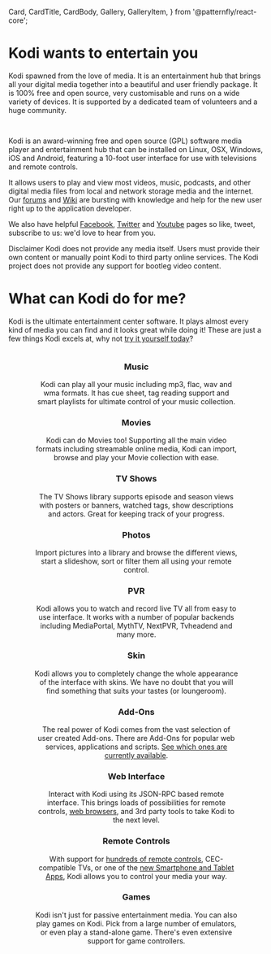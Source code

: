   Card,
  CardTitle,
  CardBody,
  Gallery,
  GalleryItem,
 } from '@patternfly/react-core';

<MetadataHeader title="About" />


# Kodi wants to entertain you

Kodi spawned from the love of media. It is an entertainment hub that brings all your digital media together into a beautiful and user friendly package. It is 100% free and open source, very customisable and runs on a wide variety of devices. It is supported by a dedicated team of volunteers and a huge community.

<div align="center" style="width: 80%; margin-left: 10%; margin-right: 10%; padding-bottom: 15px">
  <img alt="" src="/images/about--devices.jpg" />
</div>

Kodi is an award-winning free and open source (GPL) software media player and entertainment hub that can be installed on Linux, OSX, Windows, iOS and Android, featuring a 10-foot user interface for use with televisions and remote controls.

It allows users to play and view most videos, music, podcasts, and other digital media files from local and network storage media and the internet. Our [forums](https://forum.kodi.tv/) and [Wiki](https://kodi.wiki/view/Main_Page) are bursting with knowledge and help for the new user right up to the application developer.

We also have helpful [Facebook](https://www.facebook.com/XBMC), [Twitter](https://twitter.com/KodiTV) and [Youtube](http://www.youtube.com/teamxbmc) pages so like, tweet, subscribe to us: we'd love to hear from you.

<Card>
  <CardTitle>Disclaimer</CardTitle>
  <CardBody>Kodi does not provide any media itself. Users must provide their own content or manually point Kodi to third party online services. The Kodi project does not provide any support for bootleg video content.</CardBody>
</Card>

# What can Kodi do for me?

Kodi is the ultimate entertainment center software. It plays almost every kind of media you can find and it looks great while doing it! These are just a few things Kodi excels at, why not [try it yourself today](/download)?

<div style="width: 80%; margin-left: 10%; padding-bottom: 10px">
<Gallery hasGutter>
  <GalleryItem>
    <div align="center">
      <img alt="" src="/images/about--music.png" />
      <h3>Music</h3>
      Kodi can play all your music including mp3, flac, wav and wma formats. It has cue sheet, tag reading support and smart playlists for ultimate control of your music collection.
    </div>
  </GalleryItem>
  <GalleryItem>
    <div align="center">
      <img alt="" src="/images/about--movies.jpg" />
      <h3>Movies</h3>
      Kodi can do Movies too! Supporting all the main video formats including streamable online media, Kodi can import, browse and play your Movie collection with ease.
    </div>
  </GalleryItem>
  <GalleryItem>
    <div align="center">
      <img alt="" src="/images/about--tvshows.jpg" />
      <h3>TV Shows</h3>
      The TV Shows library supports episode and season views with posters or banners, watched tags, show descriptions and actors. Great for keeping track of your progress.
    </div>
  </GalleryItem>
  <GalleryItem>
    <div align="center">
      <img alt="" src="/images/about--photos.png" />
      <h3>Photos</h3>
      Import pictures into a library and browse the different views, start a slideshow, sort or filter them all using your remote control.
    </div>
  </GalleryItem>
  <GalleryItem>
    <div align="center">
      <img alt="" src="/images/about--pvr.jpg" />
      <h3>PVR</h3>
      Kodi allows you to watch and record live TV all from easy to use interface. It works with a number of popular backends including MediaPortal, MythTV, NextPVR, Tvheadend and many more.
    </div>
  </GalleryItem>
  <GalleryItem>
    <div align="center">
      <img alt="" src="/images/about--skins.jpg" />
      <h3>Skin</h3>
      Kodi allows you to completely change the whole appearance of the interface with skins. We have no doubt that you will find something that suits your tastes (or loungeroom).
    </div>
  </GalleryItem>
  <GalleryItem>
    <div align="center">
      <img alt="" src="/images/about--addons.png" />
      <h3>Add-Ons</h3>
      The real power of Kodi comes from the vast selection of user created Add-ons. There are Add-Ons for popular web services, applications and scripts. <a href="/addons">See which ones are currently available</a>.
    </div>
  </GalleryItem>
  <GalleryItem>
    <div align="center">
      <img alt="" src="/images/about--webinterface.jpg" />
      <h3>Web Interface</h3>
      Interact with Kodi using its JSON-RPC based remote interface. This brings loads of possibilities for remote controls, <a href="/addons/category/web-interfaces">web browsers</a>, and 3rd party tools to take Kodi to the next level.
    </div>
  </GalleryItem>
  <GalleryItem>
    <div align="center">
      <img alt="" src="/images/about--remotes.jpg" />
      <h3>Remote Controls</h3>
      With support for <a href="http://kodi.wiki/view/Remote_controls">hundreds of remote controls</a>, CEC-compatible TVs, or one of the <a href="/about/software">new Smartphone and Tablet Apps</a>, Kodi allows you to control your media your way.
    </div>
  </GalleryItem>
  <GalleryItem>
    <div align="center">
      <img alt="" src="/images/about--games.jpg" />
      <h3>Games</h3>
      Kodi isn't just for passive entertainment media. You can also play games on Kodi.  Pick from a large number of emulators, or even play a stand-alone game.  There's even extensive support for game controllers.
    </div>
  </GalleryItem>
</Gallery>
</div>
